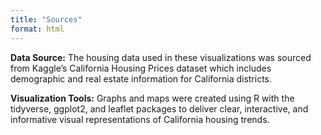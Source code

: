 ```yaml
---
title: "Sources"
format: html
---
```


**Data Source:** The housing data used in these visualizations was sourced from Kaggle’s California Housing Prices dataset which includes demographic and real estate information for California districts.

**Visualization Tools:** Graphs and maps were created using R with the tidyverse, ggplot2, and leaflet packages to deliver clear, interactive, and informative visual representations of California housing trends.